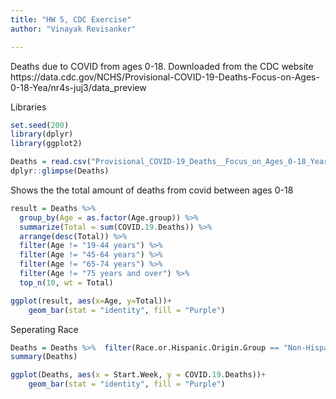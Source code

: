 ```yaml
---
title: "HW 5, CDC Exercise"
author: "Vinayak Revisanker"

---
```



Deaths due to COVID from ages 0-18. Downloaded from the CDC website
https://data.cdc.gov/NCHS/Provisional-COVID-19-Deaths-Focus-on-Ages-0-18-Yea/nr4s-juj3/data_preview

Libraries
```r
set.seed(200)
library(dplyr)
library(ggplot2)
```



```r
Deaths = read.csv("Provisional_COVID-19_Deaths__Focus_on_Ages_0-18_Years.csv", header=TRUE)
dplyr::glimpse(Deaths)
```



Shows the the total amount of deaths from covid between ages 0-18
```r
result = Deaths %>% 
  group_by(Age = as.factor(Age.group)) %>% 
  summarize(Total = sum(COVID.19.Deaths)) %>% 
  arrange(desc(Total)) %>% 
  filter(Age != "19-44 years") %>% 
  filter(Age != "45-64 years") %>% 
  filter(Age != "65-74 years") %>% 
  filter(Age != "75 years and over") %>% 
  top_n(10, wt = Total)

ggplot(result, aes(x=Age, y=Total))+
    geom_bar(stat = "identity", fill = "Purple")
```

Seperating Race 

```r
Deaths = Deaths %>%  filter(Race.or.Hispanic.Origin.Group == "Non-Hispanic Asian")
summary(Deaths)
```


```r

ggplot(Deaths, aes(x = Start.Week, y = COVID.19.Deaths))+
    geom_bar(stat = "identity", fill = "Purple")
 
```
















